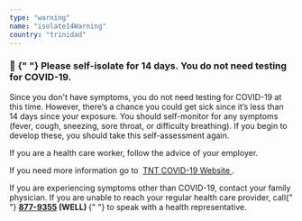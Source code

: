 ```yaml
---
type: "warning"
name: "isolate14Warning"
country: "trinidad"
---
```


<h3>
  <span role="img" aria-label="attention">
    🙆
  </span>{" "}
  <strong>Please self-isolate for 14 days</strong>. You do not need
  testing for COVID-19.
</h3>
<p>
  Since you don't have symptoms, you do not need testing for COVID-19 at
  this time. However, there’s a chance you could get sick since it’s less
  than 14 days since your exposure. You should self-monitor for any
  symptoms (fever, cough, sneezing, sore throat, or difficulty breathing).
  If you begin to develop these, you should take this self-assessment
  again.
</p>
<p>
  If you are a health care worker, follow the advice of your employer.
</p>
<p>
  If you need more information go to 
  <a
    href="http://www.health.gov.tt/sitepages/default.aspx?id=292"
    target="_blank"
    rel="noopener noreferrer"
  >
    TNT COVID-19 Website
  </a>
  .
</p>
<p>
  If you are experiencing symptoms other than COVID-19, contact your
  family physician. If you are unable to reach your regular health care
  provider, call{" "}
  <strong>
    <a href="tel:877-9355">877-9355</a> (WELL)
  </strong>{" "}
  to speak with a health representative.
</p>
